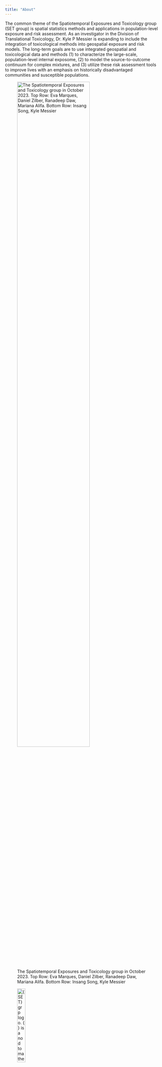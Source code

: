 ```yaml
---
title: "About"
---
```


The common theme of the Spatiotemporal Exposures and Toxicology group (SET group) is spatial statistics methods and applications in population-level exposure and risk assessment. As an investigator in the Division of Translational Toxicology, Dr. Kyle P Messier is expanding to include the integration of toxicological methods into geospatial exposure and risk models. The long-term goals are to use integrated geospatial and toxicological data and methods (1) to characterize the large-scale, population-level internal exposome, (2) to model the source-to-outcome continuum for complex mixtures, and (3) utilize these risk assessment tools to improve lives with an emphasis on historically disadvantaged communities and susceptible populations.

![The Spatiotemporal Exposures and Toxicology group in October 2023. Top Row: Eva Marques, Daniel Zilber, Ranadeep Daw, Mariana Alifa. Bottom Row: Insang Song, Kyle Messier](images/SETgroup-Oct2023.jpg){width="75%"}

![{SET}grp logo. { } is a nod to mathematical set notation. Thanks to the NIEHS Office of Communications and Public Liaison for the design.](images/setlogo.jpg){width="25%"}
